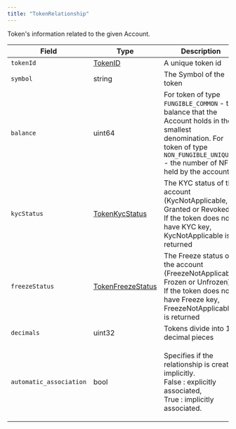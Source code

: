---
title: "TokenRelationship"
---


Token's information related to the given Account.

| Field                   | Type                                                                                                       | Description                                                                                                                                                                             |
| ----------------------- | ---------------------------------------------------------------------------------------------------------- | --------------------------------------------------------------------------------------------------------------------------------------------------------------------------------------- |
| `tokenId`               | [TokenID](/hedera/sdks-and-apis/hedera-api/basic-types/tokenid)                     | A unique token id                                                                                                                                                                       |
| `symbol`                | string                                                                                                     | The Symbol of the token                                                                                                                                                                 |
| `balance`               | uint64                                                                                                     | For token of type `FUNGIBLE_COMMON` - the balance that the Account holds in the smallest denomination. For token of type `NON_FUNGIBLE_UNIQUE` - the number of NFTs held by the account |
| `kycStatus`             | [TokenKycStatus](/hedera/sdks-and-apis/hedera-api/basic-types/tokenkycstatus)       | The KYC status of the account (KycNotApplicable, Granted or Revoked). If the token does not have KYC key, KycNotApplicable is returned                                                  |
| `freezeStatus`          | [TokenFreezeStatus](/hedera/sdks-and-apis/hedera-api/basic-types/tokenfreezestatus) | The Freeze status of the account (FreezeNotApplicable, Frozen or Unfrozen). If the token does not have Freeze key, FreezeNotApplicable is returned                                      |
| `decimals`              | uint32                                                                                                     | Tokens divide into 10 decimal pieces                                                                                                                                                    |
| `automatic_association` | bool                                                                                                       | <p>Specifies if the relationship is created implicitly.<br/>False : explicitly associated,<br/>True : implicitly associated.</p>                                                          |
